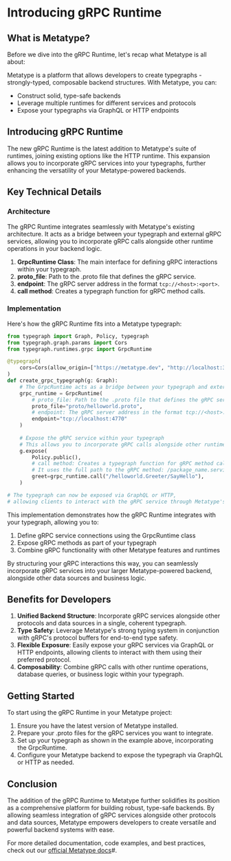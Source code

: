 
# Introducing gRPC Runtime

<BlogIntro text="We're excited to announce the new gRPC Runtime feature in Metatype, further enhancing our platform's ability to create versatile and powerful backends through typegraphs." />

## What is Metatype?

Before we dive into the gRPC Runtime, let's recap what Metatype is all about:

Metatype is a platform that allows developers to create typegraphs - strongly-typed, composable backend structures. With Metatype, you can:

- Construct solid, type-safe backends
- Leverage multiple runtimes for different services and protocols
- Expose your typegraphs via GraphQL or HTTP endpoints

## Introducing gRPC Runtime

The new gRPC Runtime is the latest addition to Metatype's suite of runtimes, joining existing options like the HTTP runtime. This expansion allows you to incorporate gRPC services into your typegraphs, further enhancing the versatility of your Metatype-powered backends.

## Key Technical Details

### Architecture
The gRPC Runtime integrates seamlessly with Metatype's existing architecture. It acts as a bridge between your typegraph and external gRPC services, allowing you to incorporate gRPC calls alongside other runtime operations in your backend logic.

1. **GrpcRuntime Class**: The main interface for defining gRPC interactions within your typegraph.
2. **proto_file**: Path to the .proto file that defines the gRPC service.
3. **endpoint**: The gRPC server address in the format `tcp://<host>:<port>`.
4. **call method**: Creates a typegraph function for gRPC method calls.

### Implementation

Here's how the gRPC Runtime fits into a Metatype typegraph:

```python
from typegraph import Graph, Policy, typegraph
from typegraph.graph.params import Cors
from typegraph.runtimes.grpc import GrpcRuntime

@typegraph(
    cors=Cors(allow_origin=["https://metatype.dev", "http://localhost:3000"]),
)
def create_grpc_typegraph(g: Graph):
    # The GrpcRuntime acts as a bridge between your typegraph and external gRPC services
    grpc_runtime = GrpcRuntime(
        # proto_file: Path to the .proto file that defines the gRPC service
        proto_file="proto/helloworld.proto",
        # endpoint: The gRPC server address in the format tcp://<host>:<port>
        endpoint="tcp://localhost:4770"
    )
    
    # Expose the gRPC service within your typegraph
    # This allows you to incorporate gRPC calls alongside other runtime operations
    g.expose(
        Policy.public(),
        # call method: Creates a typegraph function for gRPC method calls
        # It uses the full path to the gRPC method: /package_name.service_name/method_name
        greet=grpc_runtime.call("/helloworld.Greeter/SayHello"),
    )

# The typegraph can now be exposed via GraphQL or HTTP, 
# allowing clients to interact with the gRPC service through Metatype's unified interface
```
This implementation demonstrates how the gRPC Runtime integrates with your typegraph, allowing you to:

1. Define gRPC service connections using the GrpcRuntime class
2. Expose gRPC methods as part of your typegraph
3. Combine gRPC functionality with other Metatype features and runtimes

By structuring your gRPC interactions this way, you can seamlessly incorporate gRPC services into your larger Metatype-powered backend, alongside other data sources and business logic.

## Benefits for Developers

1. **Unified Backend Structure**: Incorporate gRPC services alongside other protocols and data sources in a single, coherent typegraph.
2. **Type Safety**: Leverage Metatype's strong typing system in conjunction with gRPC's protocol buffers for end-to-end type safety.
3. **Flexible Exposure**: Easily expose your gRPC services via GraphQL or HTTP endpoints, allowing clients to interact with them using their preferred protocol.
4. **Composability**: Combine gRPC calls with other runtime operations, database queries, or business logic within your typegraph.

## Getting Started

To start using the gRPC Runtime in your Metatype project:

1. Ensure you have the latest version of Metatype installed.
2. Prepare your .proto files for the gRPC services you want to integrate.
3. Set up your typegraph as shown in the example above, incorporating the GrpcRuntime.
4. Configure your Metatype backend to expose the typegraph via GraphQL or HTTP as needed.

## Conclusion

The addition of the gRPC Runtime to Metatype further solidifies its position as a comprehensive platform for building robust, type-safe backends. By allowing seamless integration of gRPC services alongside other protocols and data sources, Metatype empowers developers to create versatile and powerful backend systems with ease.

For more detailed documentation, code examples, and best practices, check out our [official Metatype docs](https://metatype.dev/docs)#.
